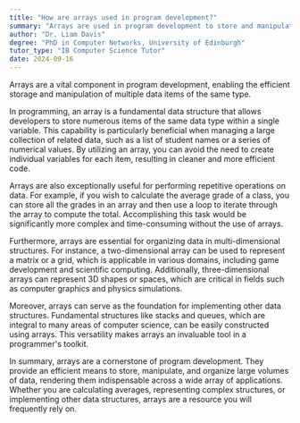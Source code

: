 ```yaml
---
title: "How are arrays used in program development?"
summary: "Arrays are used in program development to store and manipulate multiple data items of the same type efficiently."
author: "Dr. Liam Davis"
degree: "PhD in Computer Networks, University of Edinburgh"
tutor_type: "IB Computer Science Tutor"
date: 2024-09-16
---
```


Arrays are a vital component in program development, enabling the efficient storage and manipulation of multiple data items of the same type.

In programming, an array is a fundamental data structure that allows developers to store numerous items of the same data type within a single variable. This capability is particularly beneficial when managing a large collection of related data, such as a list of student names or a series of numerical values. By utilizing an array, you can avoid the need to create individual variables for each item, resulting in cleaner and more efficient code.

Arrays are also exceptionally useful for performing repetitive operations on data. For example, if you wish to calculate the average grade of a class, you can store all the grades in an array and then use a loop to iterate through the array to compute the total. Accomplishing this task would be significantly more complex and time-consuming without the use of arrays.

Furthermore, arrays are essential for organizing data in multi-dimensional structures. For instance, a two-dimensional array can be used to represent a matrix or a grid, which is applicable in various domains, including game development and scientific computing. Additionally, three-dimensional arrays can represent 3D shapes or spaces, which are critical in fields such as computer graphics and physics simulations.

Moreover, arrays can serve as the foundation for implementing other data structures. Fundamental structures like stacks and queues, which are integral to many areas of computer science, can be easily constructed using arrays. This versatility makes arrays an invaluable tool in a programmer's toolkit.

In summary, arrays are a cornerstone of program development. They provide an efficient means to store, manipulate, and organize large volumes of data, rendering them indispensable across a wide array of applications. Whether you are calculating averages, representing complex structures, or implementing other data structures, arrays are a resource you will frequently rely on.
    